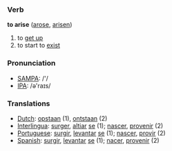 === Verb ===

'''to arise''' ([[arose]], [[arisen]])

# to [[get up]]
# to start to [[exist]]

===Pronunciation===
*[[w:SAMPA|SAMPA]]: /'/
*[[w:IPA|IPA]]: /ə'raɪs/

=== Translations ===

*[[Dutch]]: [[opstaan]] (1), [[ontstaan]] (2)
*[[Interlingua]]: [[surger]], [[altiar]] [[se]] (1); [[nascer]], [[provenir]] (2)
*[[Portuguese]]: [[surgir]], [[levantar]] [[se]] (1); [[nascer]], [[provir]] (2)
*[[Spanish]]: [[surgir]], [[levantar]] [[se]] (1); [[nacer]], [[provenir]] (2)